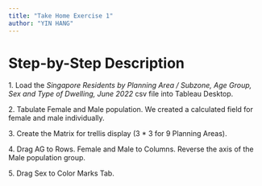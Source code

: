```yaml
---
title: "Take Home Exercise 1"
author: "YIN HANG"
---
```


# Step-by-Step Description

1\. Load the *Singapore Residents by Planning Area / Subzone, Age Group, Sex and Type of Dwelling, June 2022* csv file into Tableau Desktop.

2\. Tabulate Female and Male population. We created a calculated field for female and male individually.

3\. Create the Matrix for trellis display (3 \* 3 for 9 Planning Areas).

4\. Drag AG to Rows. Female and Male to Columns. Reverse the axis of the Male population group.

5\. Drag Sex to Color Marks Tab.
